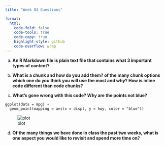 ```yaml
---
title: "Week 03 Questions"

format:
  html:
    code-fold: false
    code-tools: true
    code-copy: true
    highlight-style: github
    code-overflow: wrap
---
```



a)  **An R Markdown file is plain text file that contains what 3 important types of content?**

b)  **What is a chunk and how do you add them? of the many chunk options which one do you think you will use the most and why? How is inline code different than code chunks?**

c)  **What’s gone wrong with this code? Why are the points not blue?**

```
ggplot(data = mpg) + 
  geom_point(mapping = aes(x = displ, y = hwy, color = "blue"))
```

![plot](https://d33wubrfki0l68.cloudfront.net/fda836ccf904bda73f021f4802803bc134145ffa/0c9a7/visualize_files/figure-html/unnamed-chunk-11-1.png)



d)  **Of the many things we have done in class the past two weeks, what is one aspect you would like to revisit and spend more time on?**

